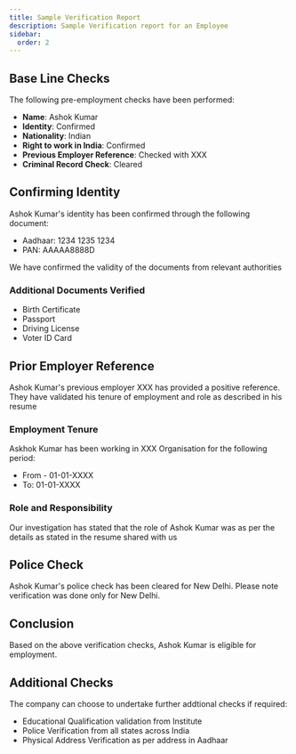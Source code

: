 ```yaml
---
title: Sample Verification Report
description: Sample Verification report for an Employee
sidebar:
  order: 2
---
```




## Base Line Checks

The following pre-employment checks have been performed:
- **Name**: Ashok Kumar
- **Identity**: Confirmed
- **Nationality**: Indian
- **Right to work in India**: Confirmed
- **Previous Employer Reference**: Checked with XXX
- **Criminal Record Check**: Cleared

## Confirming Identity

Ashok Kumar's identity has been confirmed through the following document:

- Aadhaar: 1234 1235 1234
- PAN: AAAAA8888D

We have confirmed the validity of the documents from relevant authorities

### Additional Documents Verified
- Birth Certificate
- Passport
- Driving License
- Voter ID Card

## Prior Employer Reference

Ashok Kumar's previous employer XXX has provided a positive reference. They have validated his tenure of employment and role as described in his resume

### Employment Tenure
Askhok Kumar has been working in XXX Organisation for the following period:
* From - 01-01-XXXX
* To: 01-01-XXXX

### Role and Responsibility
Our investigation has stated that the role of Ashok Kumar was as per the details as stated in the resume shared with us

## Police Check

Ashok Kumar's police check has been cleared for New Delhi. Please note verification was done only for New Delhi.

## Conclusion

Based on the above verification checks, Ashok Kumar is eligible for employment.

## Additional Checks
The company can choose to undertake further addtional checks if required:
- Educational Qualification validation from Institute
- Police Verification from all states across India
- Physical Address Verification as per address in Aadhaar
